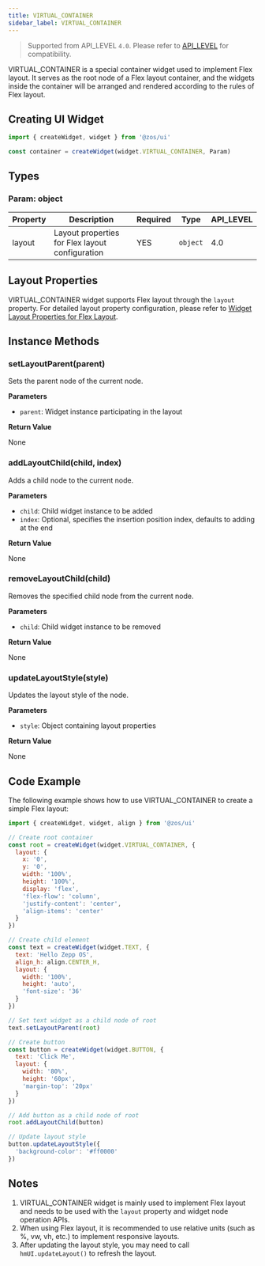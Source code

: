 ```yaml
---
title: VIRTUAL_CONTAINER
sidebar_label: VIRTUAL_CONTAINER
---
```


> Supported from API_LEVEL `4.0`. Please refer to [API_LEVEL](../../../../../guides/framework/device/compatibility.md) for compatibility.

VIRTUAL_CONTAINER is a special container widget used to implement Flex layout. It serves as the root node of a Flex layout container, and the widgets inside the container will be arranged and rendered according to the rules of Flex layout.

## Creating UI Widget

```js
import { createWidget, widget } from '@zos/ui'

const container = createWidget(widget.VIRTUAL_CONTAINER, Param)
```

## Types

### Param: object

| Property | Description                                     | Required | Type     | API_LEVEL |
| -------- | ----------------------------------------------- | -------- | -------- | --------- |
| layout   | Layout properties for Flex layout configuration | YES       | `object` | 4.0       |

## Layout Properties

VIRTUAL_CONTAINER widget supports Flex layout through the `layout` property. For detailed layout property configuration, please refer to [Widget Layout Properties for Flex Layout](../../../../../guides/framework/device/layout.md).

## Instance Methods

### setLayoutParent(parent)

Sets the parent node of the current node.

**Parameters**

- `parent`: Widget instance participating in the layout

**Return Value**

None

### addLayoutChild(child, index)

Adds a child node to the current node.

**Parameters**

- `child`: Child widget instance to be added
- `index`: Optional, specifies the insertion position index, defaults to adding at the end

**Return Value**

None

### removeLayoutChild(child)

Removes the specified child node from the current node.

**Parameters**

- `child`: Child widget instance to be removed

**Return Value**

None

### updateLayoutStyle(style)

Updates the layout style of the node.

**Parameters**

- `style`: Object containing layout properties

**Return Value**

None

## Code Example

The following example shows how to use VIRTUAL_CONTAINER to create a simple Flex layout:

```js
import { createWidget, widget, align } from '@zos/ui'

// Create root container
const root = createWidget(widget.VIRTUAL_CONTAINER, {
  layout: {
    x: '0',
    y: '0',
    width: '100%',
    height: '100%',
    display: 'flex',
    'flex-flow': 'column',
    'justify-content': 'center',
    'align-items': 'center'
  }
})

// Create child element
const text = createWidget(widget.TEXT, {
  text: 'Hello Zepp OS',
  align_h: align.CENTER_H,
  layout: {
    width: '100%',
    height: 'auto',
    'font-size': '36'
  }
})

// Set text widget as a child node of root
text.setLayoutParent(root)

// Create button
const button = createWidget(widget.BUTTON, {
  text: 'Click Me',
  layout: {
    width: '80%',
    height: '60px',
    'margin-top': '20px'
  }
})

// Add button as a child node of root
root.addLayoutChild(button)

// Update layout style
button.updateLayoutStyle({
  'background-color': '#ff0000'
})
```

## Notes

1. VIRTUAL_CONTAINER widget is mainly used to implement Flex layout and needs to be used with the `layout` property and widget node operation APIs.
2. When using Flex layout, it is recommended to use relative units (such as %, vw, vh, etc.) to implement responsive layouts.
3. After updating the layout style, you may need to call `hmUI.updateLayout()` to refresh the layout.
